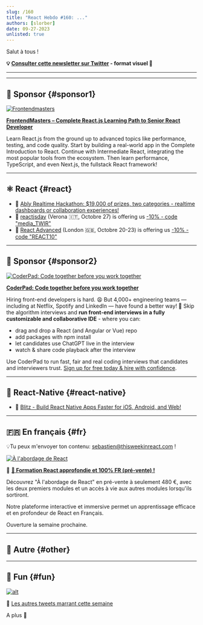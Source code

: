 ```yaml
---
slug: /160
title: "React Hebdo #160: ..."
authors: [slorber]
date: 09-27-2023
unlisted: true
---
```


Salut à tous !

<Todo />

<!-- truncate -->

**💡 [Consulter cette newsletter sur Twitter](https://slo.im/thread) - format visuel 🎨**

---


<Support />

---

## 💸 Sponsor {#sponsor1}

[![Frontendmasters](/emails/issues/158/frontendmasters.jpg)](https://frontendmasters.com/learn/react/?utm_source=newsletter&utm_medium=thisweekinreact&utm_campaign=reactpath)

**[FrontendMasters – Complete React.js Learning Path to Senior React Developer](https://frontendmasters.com/learn/react/?utm_source=newsletter&utm_medium=thisweekinreact&utm_campaign=reactpath)**

Learn React.js from the ground up to advanced topics like performance, testing, and code quality. Start by building a real-world app in the Complete Introduction to React. Continue with Intermediate React, integrating the most popular tools from the ecosystem. Then learn performance, TypeScript, and even Next.js, the fullstack React framework!

---

## ⚛️ React {#react}

<Todo />

- 💸 [Ably Realtime Hackathon: $19,000 of prizes, two categories - realtime dashboards or collaboration experiences!](https://hubs.la/Q0225GBq0)
- 👥 [reactjsday](https://2023.reactjsday.it/) (Verona 🇮🇹, Octobre 27) is offering us [-10% - code "media_TWIR"](https://ti.to/grusp/reactjsday-2023/discount/media_TWIR)
- 👥 [React Advanced](https://reactadvanced.com/?utm_source=email&utm_medium=thisweekinreact) (London 🇬🇧, Octobre 20-23) is offering us [-10% - code "REACT10"](https://ti.to/gitnation/react-advanced-london-2023/discount/REACT10)


<SubscribeFormEmbed placement="middle" />

---

## 💸 Sponsor {#sponsor2}

[![CoderPad: Code together before you work together](/emails/issues/154/coderpad.png)](https://coderpad.io/?utm_medium=3pmedia&utm_source=ThisWeekInReact&utm_campaign=23-Q3-3PMedia-ThisWeekInReact-ACQ-All-Global-Newsletter)

[**CoderPad: Code together before you work together**](https://coderpad.io/?utm_medium=3pmedia&utm_source=ThisWeekInReact&utm_campaign=23-Q3-3PMedia-ThisWeekInReact-ACQ-All-Global-Newsletter)

Hiring front-end developers is hard. 😩 But 4,000+ engineering teams — including at Netflix, Spotify and LinkedIn — have found a better way! 🤠 Skip the algorithm interviews and **run front-end interviews in a fully customizable and collaborative IDE** - where you can:

- drag and drop a React (and Angular or Vue) repo
- add packages with npm install
- let candidates use ChatGPT live in the interview
- watch & share code playback after the interview

Use CoderPad to run fast, fair and real coding interviews that candidates and interviewers trust. [Sign up for free today & hire with confidence](https://coderpad.io/?utm_medium=3pmedia&utm_source=ThisWeekInReact&utm_campaign=23-Q3-3PMedia-ThisWeekInReact-ACQ-All-Global-Newsletter).

---

## 📱 React-Native {#react-native}

<Todo />

- 💸 [Blitz - Build React Native Apps Faster for iOS, Android, and Web!](https://www.blitz-rn.com/)

---

## 🇫🇷 En français {#fr}

<Todo />

💡Tu peux m'envoyer ton contenu: [sebastien@thisweekinreact.com](mailto:sebastien@thisweekinreact.com?subject=Contenu%20en%20fran%C3%A7ais) !

[![À l'abordage de React](/emails/issues/160/a-l-abordage-de-react.jpg)](https://react.codingcrew.dev/?utm_source=thisweekinreact&utm_id=twir-27092023)

💸 **[🚀 Formation React approfondie et 100% FR (pré-vente) !](https://react.codingcrew.dev/?utm_source=thisweekinreact&utm_id=twir-27092023)**

Découvrez "À l'abordage de React" en pré-vente à seulement 480 €, avec les deux premiers modules et un accès à vie aux autres modules lorsqu'ils sortiront.

Notre plateforme interactive et immersive permet un apprentissage efficace et en profondeur de React en Français.

Ouverture la semaine prochaine.

---

## 🔀 Autre {#other}

<Todo />

---

## 🤭 Fun {#fun}

<Todo />

[![alt](/emails/issues/122/meme.jpg)](https://twitter.com/TODOTODOTODOTODOTODOTODOTODOTODOTODOTODO)

🤣 [Les autres tweets marrant cette semaine](https://twitter.com/TODOTODOTODOTODOTODOTODOTODOTODOTODOTODO)

A plus 👋
